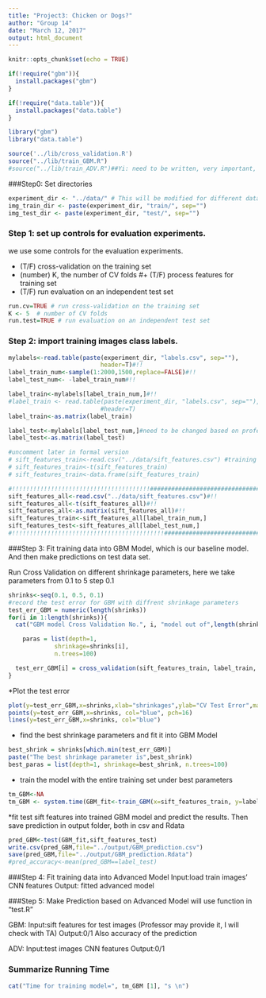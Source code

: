 ```yaml
---
title: "Project3: Chicken or Dogs?"
author: "Group 14"
date: "March 12, 2017"
output: html_document
---
```


```r
knitr::opts_chunk$set(echo = TRUE)
```


```r
if(!require("gbm")){
  install.packages("gbm")
}

if(!require("data.table")){
  install.packages("data.table")
}

library("gbm")
library("data.table")

source('../lib/cross_validation.R')
source("../lib/train_GBM.R")
#source("../lib/train_ADV.R")##Yi: need to be written, very important, uncomment it after you write it.
```

###Step0: Set directories
```r
experiment_dir <- "../data/" # This will be modified for different data sets.
img_train_dir <- paste(experiment_dir, "train/", sep="")
img_test_dir <- paste(experiment_dir, "test/", sep="")
```

### Step 1: set up controls for evaluation experiments.

we use some controls for the evaluation experiments. 

+ (T/F) cross-validation on the training set
+ (number) K, the number of CV folds
#+ (T/F) process features for training set
+ (T/F) run evaluation on an independent test set

```r
run.cv=TRUE # run cross-validation on the training set
K <- 5  # number of CV folds
run.test=TRUE # run evaluation on an independent test set
```

### Step 2: import training images class labels.
```r
mylabels<-read.table(paste(experiment_dir, "labels.csv", sep=""),
                          header=T)#!!
label_train_num<-sample(1:2000,1500,replace=FALSE)#!!
label_test_num<- -label_train_num#!!

label_train<-mylabels[label_train_num,]#!!
#label_train <- read.table(paste(experiment_dir, "labels.csv", sep=""),
                          #header=T)
label_train<-as.matrix(label_train)

label_test<-mylabels[label_test_num,]#need to be changed based on professor's data***
label_test<-as.matrix(label_test)

#uncomment later in formal version
# sift_features_train<-read.csv("../data/sift_features.csv") #training sift features
# sift_features_train<-t(sift_features_train)
# sift_features_train<-data.frame(sift_features_train)

#!!!!!!!!!!!!!!!!!!!!!!!!!!!!!!!!!!!!!!!###########################################
sift_features_all<-read.csv("../data/sift_features.csv")#!!
sift_features_all<-t(sift_features_all)#!!
sift_features_all<-as.matrix(sift_features_all)#!!
sift_features_train<-sift_features_all[label_train_num,]
sift_features_test<-sift_features_all[label_test_num,]
#!!!!!!!!!!!!!!!!!!!!!!!!!!!!!!!!!!!!!!!!!!!#########################################
```

###Step 3: Fit training data into GBM Model, which is our baseline model. And then make predictions on test data set.

Run Cross Validation on different shrinkage parameters, here we take parameters from 0.1 to 5 step 0.1

```r
shrinks<-seq(0.1, 0.5, 0.1)
#record the test error for GBM with diffrent shrinkage parameters
test_err_GBM = numeric(length(shrinks))
for(i in 1:length(shrinks)){
  cat("GBM model Cross Validation No.", i, "model out of",length(shrinks), "models", "\n")

    paras = list(depth=1,
             shrinkage=shrinks[i],
             n.trees=100)

  test_err_GBM[i] = cross_validation(sift_features_train, label_train, paras=paras, K=5, model='GBM')
}
```


*Plot the test error
```r
plot(y=test_err_GBM,x=shrinks,xlab="shrinkages",ylab="CV Test Error",main="GBM CV Test Error",type="n")
points(y=test_err_GBM,x=shrinks, col="blue", pch=16)
lines(y=test_err_GBM,x=shrinks, col="blue")
```


* find the best shrinkage parameters and fit it into GBM Model
```r
best_shrink = shrinks[which.min(test_err_GBM)]
paste("The best shrinkage parameter is",best_shrink)
best_paras = list(depth=1, shrinkage=best_shrink, n.trees=100)
```


* train the model with the entire training set under best parameters
```r
tm_GBM<-NA
tm_GBM <- system.time(GBM_fit<-train_GBM(x=sift_features_train, y=label_train, paras=best_paras))
```

*fit test sift features into trained GBM model and predict the results. Then save prediction in output folder, both in csv and Rdata
```r
pred_GBM<-test(GBM_fit,sift_features_test)
write.csv(pred_GBM,file="../output/GBM_prediction.csv")
save(pred_GBM,file="../output/GBM_prediction.Rdata")
#pred_accuracy<-mean(pred_GBM==label_test)
```


###Step 4: Fit training data into Advanced Model
Input:load train images' CNN features
Output: fitted advanced model

###Step 5: Make Prediction based on Advanced Model
will use function in "test.R"

GBM:
Input:sift features for test images (Professor may provide it, I will check with TA)
Output:0/1
Also accuracy of the prediction

ADV:
Input:test images CNN features
Output:0/1

### Summarize Running Time
```r
cat("Time for training model=", tm_GBM [1], "s \n")
```


